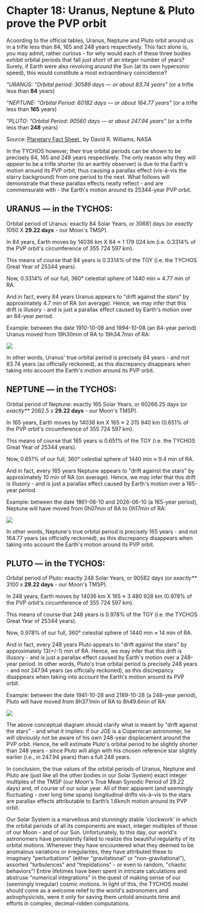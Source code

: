 Chapter 18: Uranus, Neptune & Pluto prove the PVP orbit
=====================================================

Acoording to the official tables, Uranus, Neptune and Pluto orbit around us in a trifle less than 84, 165 and 248 years respectively. This fact alone is, you may admit, rather curious - for why would each of these three bodies exhibit orbital periods that fall _just short_ of an integer number of years? Surely, if Earth were also revolving around the Sun (at its own hypersonic speed), this would constitute a most extraordinary coincidence?  

 _"URANUS: “Orbital period: 30589 days — or about 83.74 years"_ (or a trifle less than **84** years)

_"NEPTUNE: “Orbital Period: 60182 days — or about 164.77 years"_ (or a trifle less than **165** years)

_"PLUTO: “Orbital Period: 90560 days — or about 247.94 years"_ (or a trifle less than **248** years)

Source: [Planetary Fact Sheet](https://www.tychos.info/citation/128A_Planet-fact.htm)_ by David R. Williams, NASA  
 
In the TYCHOS however, their true orbital periods can be shown to be precisely 84, 165 and 248 years respectively. The only reason why they will _appear_ to be a trifle shorter (to an earthly observer) is due to the Earth's motion around its PVP orbit, thus causing a parallax effect (vis-à-vis the starry background) from one period to the next. What follows will demonstrate that these parallax effects neatly reflect - and are commensurate with - the Earth's motion around its 25344-year PVP orbit.  


## URANUS — in the TYCHOS:

Orbital period of Uranus: exactly 84 Solar Years, or 30681 days (or _exactly_ 1050 X **29.22 days** - our Moon's TMSP).

In 84 years, Earth moves by 14036 km X 84 ≈ 1 179 024 km (i.e. 0.3314% of the PVP orbit's circumference of 355 724 597 km).

This means of course that 84 years is 0.3314% of the TGY (i.e. the TYCHOS Great Year of 25344 years).

Now, 0.3314% of our full, 360° celestial sphere of 1440 min ≈ 4.77 min of RA.

And in fact, every 84 years Uranus appears to "drift against the stars" by approximately 4.7 min of RA (on average). Hence, we may infer that this drift is illusory - and is just a parallax effect caused by Earth's motion over an 84-year period. 

Example: between the date 1910-10-08 and 1994-10-08 (an 84-year period) Uranus moved from 19h30min of RA to 19h34.7min of RA:

![](https://septclues.com/TYCHOS/URANUS_84YEARS_PARALLAX_01.jpg)

In other words, Uranus' true orbital period is precisely 84 years - and not 83.74 years (as officially reckoned), as this discrepancy disappears when taking into account the Earth's motion around its PVP orbit.

## NEPTUNE — in the TYCHOS:


Orbital period of Neptune: exactly 165 Solar Years, or 60266.25 days (or _exactly**_ 2062.5 x **29.22 days** - our Moon's TMSP).

In 165 years, Earth moves by 14036 km X 165 ≈ 2 315 940 km (0.651% of the PVP orbit's circumference of 355 724 597 km).

This means of course that 165 years is 0.651% of the TGY (i.e. the TYCHOS Great Year of 25344 years).

Now, 0.651% of our full, 360° celestial sphere of 1440 min ≈ 9.4 min of RA.

And in fact, every 165 years Neptune appears to "drift against the stars" by approximately 10 min of RA (on average). Hence, we may infer that this drift is illusory - and is just a parallax effect caused by Earth's motion over a 165-year period.  

Example: between the date 1861-06-10 and 2026-06-10 (a 165-year period), Neptune will have moved from 0h07min of RA to 0h17min of RA:

![](https://septclues.com/TYCHOS/NEPTUNE_165YEARS_PARALLAX_01.jpg) 

In other words, Neptune's true orbital period is precisely 165 years - and not 164.77 years (as officially reckoned), as this discrepancy disappears when taking into account the Earth's motion around its PVP orbit. 

## PLUTO — in the TYCHOS:

Orbital period of Pluto: exactly 248 Solar Years, or 90582 days (or _exactly**_ 3100 x **29.22 days** - our Moon's TMSP).

In 248 years, Earth moves by 14036 km X 165 ≈ 3 480 928 km (0.978% of the PVP orbit's circumference of 355 724 597 km).

This means of course that 248 years is 0.978% of the TGY (i.e. the TYCHOS Great Year of 25344 years).

Now, 0.978% of our full, 360° celestial sphere of 1440 min ≈ 14 min of RA.

And in fact, every 248 years Pluto appears to "drift against the stars" by approximately 13(+/-1) min of RA. Hence, we may infer that this drift is illusory - and is just a parallax effect caused by Earth's motion over a 248-year period. In other words, Pluto's true orbital period is precisely 248 years - and not 247.94 years (as officially reckoned), as this discrepancy disappears when taking into account the Earth's motion around its PVP orbit.  

Example: between the date 1941-10-28 and 2189-10-28 (a 248-year period), Pluto will have moved from 8h37.1min of RA to 8h49.6min of RA:

![](https://septclues.com/TYCHOS/PLUTO_PARALLAX_248YEARS_01.jpg)

The above conceptual diagram should clarify what is meant by "drift against the stars" - and what it implies: if our JOE is a Copernican astronomer, he will obviously not be aware of his own 248-year displacement around the PVP orbit. Hence, he will estimate Pluto's orbital period to be slightly shorter than 248 years - since Pluto will align with his chosen reference star slightly earlier (i.e., in 247.94 years) than a full 248 years.  


In conclusion, the true values of the orbital periods of Uranus, Neptune and Pluto are (just like all the other bodies in our Solar System) exact integer multiples of the TMSP (our Moon's True Mean Synodic Period of 29.22 days) and, of course of our solar year. All of their apparent (and seemingly fluctuating - over long time spans) longitudinal drifts vis-à-vis to the stars are parallax effects attributable to Earth’s 1.6km/h motion around its PVP orbit. 

Our Solar System is a marvellous and stunningly stable 'clockwork' in which the orbital periods of all its components are exact, integer multiples of those of our Moon - and of our Sun. Unfortunately, to this day, our world's astronomers have persistently failed to realize this beautiful regularity of its orbital motions. Whenever they have encountered what they deemed to be anomalous variations or irregularites, they have attributed these to imaginary "perturbations" (either "gravitational" or "non-gravitational"), assorted "turbulences" and "trepidations" - or even to random, "chaotic behaviors"! Entire lifetimes have been spent in intricate calculations and abstruse "numerical integrations" in the quest of making sense of our (seemingly irregular) cosmic motions. In light of this, the TYCHOS model should come as a welcome relief to the world's astronomers and astrophysicists, were it only for saving them untold amounts time and efforts in complex, decimal-ridden computations. 









